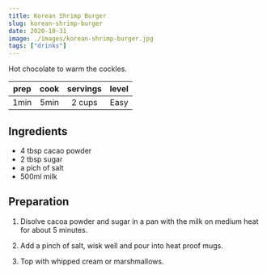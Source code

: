 ```yaml
---
title: Korean Shrimp Burger
slug: korean-shrimp-burger
date: 2020-10-31
image: ./images/korean-shrimp-burger.jpg
tags: ["drinks"]
---
```


<StyledParagraph>Hot chocolate to warm the cockles.</StyledParagraph>

| prep | cook | servings | level |
| :--: | :--: | :------: | :---: |
| 1min | 5min |  2 cups  | Easy  |

## Ingredients

- <ListItem>4 tbsp cacao powder</ListItem>
- <ListItem>2 tbsp sugar</ListItem>
- <ListItem>a pich of salt</ListItem>
- <ListItem>500ml milk</ListItem>

## Preparation

1. Disolve cacoa powder and sugar in a pan with the milk on medium heat for about 5 minutes.

2. Add a pinch of salt, wisk well and pour into heat proof mugs.

3. Top with whipped cream or marshmallows.
